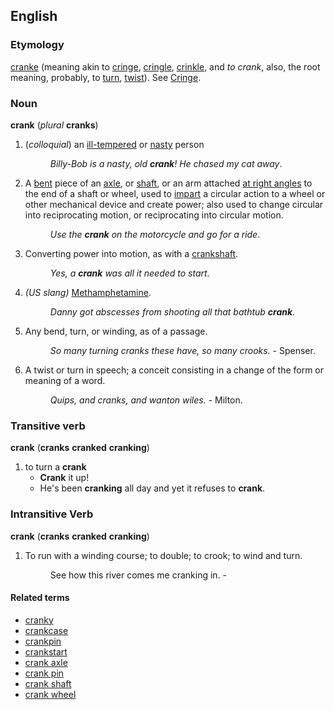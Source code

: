 == English ==
===Etymology===

{{OE.}} [[cranke]] (meaning akin to {{E.}} [[cringe]], [[cringle]], [[crinkle]], and ''to crank'', also, the root meaning, probably, to [[turn]], [[twist]]). See [[Cringe]]. 
<!-- From Webster http://machaut.uchicago.edu/?action=search&word=crank&resource=Webster%27s&quicksearch=on

Crank (Page: 339)
Crank (kr?nk), n. [OE. cranke; akin to E. cringe, cringle, crinkle, and to crank, a., the root meaning, probably, to turn, twist." See Cringe.] 

1. (Mach.) A bent portion of an axle, or shaft, or an arm keyed at right angles to the end of a shaft, by which motion is imparted to or received from it; also used to change circular into reciprocating motion, or reciprocating into circular motion. See Bell crank. 

2. Any bend, turn, or winding, as of a passage. 

So many turning cranks these have, so many crooks. Spenser.
[340]

3. A twist or turn in speech; a conceit consisting in a change of the form or meaning of a word. 

Quips, and cranks, and wanton wiles. Milton.
4. A twist or turn of the mind; caprice; whim; crotchet; also, a fit of temper or passion. [Prov. Eng.] 

Violent of temper; subject to sudden cranks. Carlyle.
5. A person full of crotchets; one given to fantastic or impracticable projects; one whose judgment is perverted in respect to a particular matter. [Colloq.] 

6. A sick person; an invalid. [Obs.] 

Thou art a counterfeit crank, a cheater. Burton.
Crank axle (Mach.), a driving axle formed with a crank or cranks, as in some kinds of locomotives. -- Crank pin (Mach.), the cylindrical piece which forms the handle, or to which the connecting rod is attached, at the end of a crank, or between the arms of a double crank. -- Crank shaft, a shaft bent into a crank, or having a crank fastened to it, by which it drives or is driven. -- Crank wheel, a wheel acting as a crank, or having a wrist to which a connecting rod is attached. 

--------------------------------------------------------------------------------
Crank (Page: 340)
Crank (kr?nk), a. [AS. cranc weak; akin to Icel. krangr, D. & G. krank sick, weak (cf.D. krengen to careen). Cf. Crank, n.] 

1. Sick; infirm. [Prov. Eng.] 

2. (Naut.) Liable to careen or be overest, as a ship when she is too narrow, or has not sufficient ballast, or is loaded too high, to carry full sail. 

3. Full of spirit; brisk; lively; sprightly; overconfident; opinionated. 

He who was, a little before, bedrid, . . . was now crank and lusty. Udall.
If you strong electioners did not think you were among the elect, you would not be so crank about it. Mrs. Stowe.

--------------------------------------------------------------------------------
Crank (Page: 340)
Crank, v. i. [See Crank, n. ] To run with a winding course; to double; to crook; to wind and turn. 

See how this river comes me cranking in. Shak.
-->
=== Noun ===
'''crank''' (''plural'' '''cranks''')
# (''colloquial'') an [[ill-tempered]] or [[nasty]] person
#: ''Billy-Bob is a nasty, old '''crank'''! He chased my cat away''.
# A [[bent]] piece of an [[axle]], or [[shaft]], or an arm attached [[at right angles]] to the end of a shaft or wheel, used to [[impart]] a circular action to a wheel or other mechanical device and create power; also used to change circular into reciprocating motion, or reciprocating into circular motion. 
#: ''Use the '''crank''' on the motorcycle and go for a ride''.
# Converting power into motion, as with a [[crankshaft]].
#: ''Yes, a '''crank''' was all it needed to start''.
# ''(US slang)'' [[Methamphetamine]].
#: ''Danny got abscesses from shooting all that bathtub '''crank'''''.
#Any bend, turn, or winding, as of a passage. 
#:''So many turning cranks these have, so many crooks.'' - Spenser.
#A twist or turn in speech; a conceit consisting in a change of the form or meaning of a word. 
#:''Quips, and cranks, and wanton wiles.'' - Milton.

=== Transitive verb ===
'''crank''' ('''cranks''' '''cranked''' '''cranking''')
# to turn a '''crank'''
#* '''Crank''' it up!
#* He's been '''cranking''' all day and yet it refuses to '''crank'''.

===Intransitive Verb===
'''crank''' ('''cranks''' '''cranked''' '''cranking''')
#To run with a winding course; to double; to crook; to wind and turn. 
#:See how this river comes me cranking in. - {{Shak.}}
==== Related terms ====
*[[cranky]]
*[[crankcase]]
*[[crankpin]]
*[[crankstart]]
*[[crank axle]] <!--a driving axle formed with a crank or cranks, as in some kinds of locomotives. -->
*[[crank pin]] <!--the cylindrical piece which forms the handle, or to which the connecting rod is attached, at the end of a crank, or between the arms of a [[double crank]].-->
*[[crank shaft]] <!--a shaft bent into a crank, or having a crank fastened to it, by which it drives or is driven.--> 
*[[crank wheel]] <!--a wheel acting as a crank, or having a wrist to which a connecting rod is attached. -->